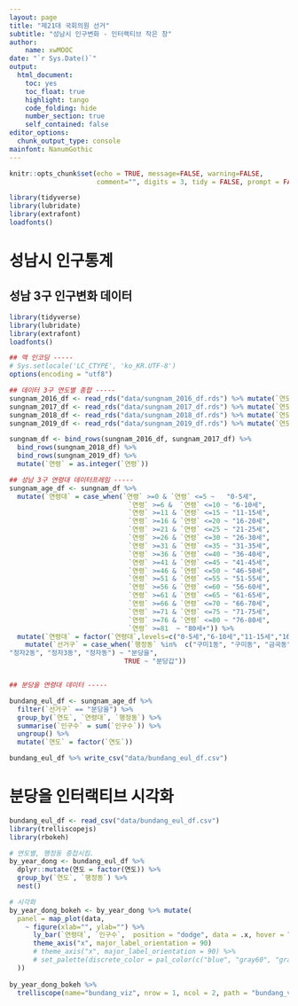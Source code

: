 ```yaml
---
layout: page
title: "제21대 국회의원 선거"
subtitle: "성남시 인구변화 - 인터랙티브 작은 창"
author:
    name: xwMOOC
date: "`r Sys.Date()`"
output:
  html_document: 
    toc: yes
    toc_float: true
    highlight: tango
    code_folding: hide
    number_section: true
    self_contained: false
editor_options: 
  chunk_output_type: console
mainfont: NanumGothic
---
```


```r
knitr::opts_chunk$set(echo = TRUE, message=FALSE, warning=FALSE,
                      comment="", digits = 3, tidy = FALSE, prompt = FALSE, fig.align = 'center')

library(tidyverse)
library(lubridate)
library(extrafont)
loadfonts()
```

# 성남시 인구통계 {#sungnam-population-EDA-new}

## 성남 3구 인구변화 데이터 {#sungnam-population-EDA-gu-new}

```r
library(tidyverse)
library(lubridate)
library(extrafont)
loadfonts()

## 맥 인코딩 ----- 
# Sys.setlocale('LC_CTYPE', 'ko_KR.UTF-8')
options(encoding = "utf8")

## 데이터 3구 연도별 종합 -----
sungnam_2016_df <- read_rds("data/sungnam_2016_df.rds") %>% mutate(`연도` = ymd("2016-03-31") %>% year(.))
sungnam_2017_df <- read_rds("data/sungnam_2017_df.rds") %>% mutate(`연도` = ymd("2017-03-31") %>% year(.))
sungnam_2018_df <- read_rds("data/sungnam_2018_df.rds") %>% mutate(`연도` = ymd("2018-03-31") %>% year(.))
sungnam_2019_df <- read_rds("data/sungnam_2019_df.rds") %>% mutate(`연도` = ymd("2019-02-28") %>% year(.))

sungnam_df <- bind_rows(sungnam_2016_df, sungnam_2017_df) %>% 
  bind_rows(sungnam_2018_df) %>% 
  bind_rows(sungnam_2019_df) %>% 
  mutate(`연령` = as.integer(`연령`))

## 성남 3구 연령대 데이터프레임 -----
sungnam_age_df <- sungnam_df %>% 
  mutate(`연령대` = case_when(`연령` >=0 & `연령` <=5 ~   "0-5세",
                              `연령` >=6 &  `연령` <=10 ~ "6-10세",
                              `연령` >=11 & `연령` <=15 ~ "11-15세",
                              `연령` >=16 & `연령` <=20 ~ "16-20세",
                              `연령` >=21 & `연령` <=25 ~ "21-25세",
                              `연령` >=26 & `연령` <=30 ~ "26-30세",
                              `연령` >=31 & `연령` <=35 ~ "31-35세",
                              `연령` >=36 & `연령` <=40 ~ "36-40세",
                              `연령` >=41 & `연령` <=45 ~ "41-45세",
                              `연령` >=46 & `연령` <=50 ~ "46-50세",
                              `연령` >=51 & `연령` <=55 ~ "51-55세",
                              `연령` >=56 & `연령` <=60 ~ "56-60세",
                              `연령` >=61 & `연령` <=65 ~ "61-65세",
                              `연령` >=66 & `연령` <=70 ~ "66-70세",
                              `연령` >=71 & `연령` <=75 ~ "71-75세",
                              `연령` >=76 & `연령` <=80 ~ "76-80세",
                              `연령` >=81  ~ "80세+")) %>% 
  mutate(`연령대` = factor(`연령대`,levels=c("0-5세","6-10세","11-15세","16-20세","21-25세","26-30세","31-35세","36-40세","41-45세","46-50세","51-55세","56-60세","61-65세","66-70세","71-75세","76-80세","80세+")))  %>% 
    mutate(`선거구` = case_when(`행정동` %in%  c("구미1동", "구미동", "금곡동", "분당동", "수내1동", "수내2동", "수내3동","정자1동", 
"정자2동", "정자3동", "정자동") ~ "분당을",
                             TRUE ~ "분당갑"))


## 분당을 연령대 데이터 -----

bundang_eul_df <- sungnam_age_df %>% 
  filter(`선거구` == "분당을") %>% 
  group_by(`연도`, `연령대`, `행정동`) %>% 
  summarise(`인구수` = sum(`인구수`)) %>% 
  ungroup() %>% 
  mutate(`연도` = factor(`연도`))

bundang_eul_df %>% write_csv("data/bundang_eul_df.csv")
```


# 분당을 인터랙티브 시각화 {#sungnam-trelliscope}

``` r
bundang_eul_df <- read_csv("data/bundang_eul_df.csv")
library(trelliscopejs)
library(rbokeh)

# 연도별, 행정동 중첩시킴.
by_year_dong <- bundang_eul_df %>%
  dplyr::mutate(연도 = factor(연도)) %>%
  group_by(`연도`, `행정동`) %>%
  nest()

# 시각화
by_year_dong_bokeh <- by_year_dong %>% mutate(
  panel = map_plot(data,
    ~ figure(xlab="", ylab="") %>% 
      ly_bar(`연령대`, `인구수`,  position = "dodge", data = .x, hover = TRUE) %>% 
      theme_axis("x", major_label_orientation = 90)
      # theme_axis("x", major_label_orientation = 90) %>%  
      # set_palette(discrete_color = pal_color(c("blue", "gray60", "gray50", "red")))
  )) 
  
by_year_dong_bokeh %>%  
  trelliscope(name="bundang_viz", nrow = 1, ncol = 2, path = "bundang_viz_files")
```
